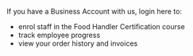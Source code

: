 If you have a Business Account with us, login here to:

- enrol staff in the Food Handler Certification course
- track employee progress
- view your order history and invoices
